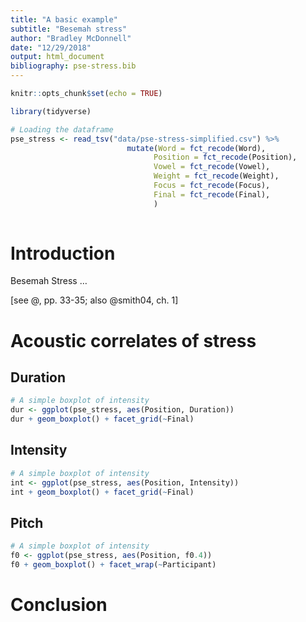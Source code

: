 ```yaml
---
title: "A basic example"
subtitle: "Besemah stress"
author: "Bradley McDonnell"
date: "12/29/2018"
output: html_document
bibliography: pse-stress.bib
---
```


<!-- Commenting is done via regular HTML tags -->


```r
knitr::opts_chunk$set(echo = TRUE)
```


```r

library(tidyverse)

# Loading the dataframe
pse_stress <- read_tsv("data/pse-stress-simplified.csv") %>% 
                          mutate(Word = fct_recode(Word),
                                Position = fct_recode(Position),
                                Vowel = fct_recode(Vowel),
                                Weight = fct_recode(Weight),
                                Focus = fct_recode(Focus),
                                Final = fct_recode(Final),
                                )
                                      

```

# Introduction
Besemah Stress ... 

[see @, pp. 33-35; also @smith04, ch. 1]

# Acoustic correlates of stress

## Duration

```r
# A simple boxplot of intensity
dur <- ggplot(pse_stress, aes(Position, Duration))
dur + geom_boxplot() + facet_grid(~Final)
```

## Intensity

```r
# A simple boxplot of intensity
int <- ggplot(pse_stress, aes(Position, Intensity))
int + geom_boxplot() + facet_grid(~Final)
```

## Pitch

```r
# A simple boxplot of intensity
f0 <- ggplot(pse_stress, aes(Position, f0.4))
f0 + geom_boxplot() + facet_wrap(~Participant)
```

# Conclusion
